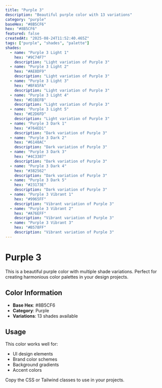 ```yaml
---
title: "Purple 3"
description: "Beautiful purple color with 13 variations"
category: "purple"
baseHex: "#8B5CF6"
hex: "#8B5CF6"
featured: false
createdAt: "2025-08-24T11:52:40.465Z"
tags: ["purple", "shades", "palette"]
shades:
  - name: "Purple 3 Light 1"
    hex: "#9C74F7"
    description: "Light variation of Purple 3"
  - name: "Purple 3 Light 2"
    hex: "#AE8DF9"
    description: "Light variation of Purple 3"
  - name: "Purple 3 Light 3"
    hex: "#BFA5FA"
    description: "Light variation of Purple 3"
  - name: "Purple 3 Light 4"
    hex: "#D1BEFB"
    description: "Light variation of Purple 3"
  - name: "Purple 3 Light 5"
    hex: "#E2D6FD"
    description: "Light variation of Purple 3"
  - name: "Purple 3 Dark 1"
    hex: "#764ED1"
    description: "Dark variation of Purple 3"
  - name: "Purple 3 Dark 2"
    hex: "#6140AC"
    description: "Dark variation of Purple 3"
  - name: "Purple 3 Dark 3"
    hex: "#4C3387"
    description: "Dark variation of Purple 3"
  - name: "Purple 3 Dark 4"
    hex: "#382562"
    description: "Dark variation of Purple 3"
  - name: "Purple 3 Dark 5"
    hex: "#23173E"
    description: "Dark variation of Purple 3"
  - name: "Purple 3 Vibrant 1"
    hex: "#9965FF"
    description: "Vibrant variation of Purple 3"
  - name: "Purple 3 Vibrant 2"
    hex: "#A76EFF"
    description: "Vibrant variation of Purple 3"
  - name: "Purple 3 Vibrant 3"
    hex: "#B578FF"
    description: "Vibrant variation of Purple 3"
---
```


# Purple 3

This is a beautiful purple color with multiple shade variations. Perfect for creating harmonious color palettes in your design projects.

## Color Information

- **Base Hex**: #8B5CF6
- **Category**: Purple
- **Variations**: 13 shades available

## Usage

This color works well for:
- UI design elements
- Brand color schemes  
- Background gradients
- Accent colors

Copy the CSS or Tailwind classes to use in your projects.

